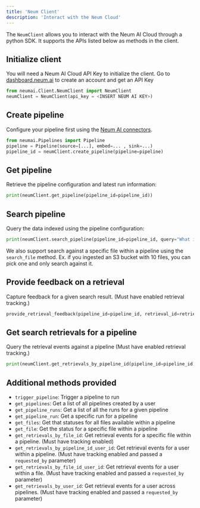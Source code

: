 ```yaml
---
title: 'Neum Client'
description: 'Interact with the Neum Cloud'
---
```


The `NeumClient` allows you to interact with the Neum AI Cloud through a python SDK. It supports the APIs listed below as methods in the client.

## Initialize client
<Note>You will need a Neum AI Cloud API Key to initialize the client. Go to [dashboard.neum.ai](dashboard.neum.ai) to create an account and get an API Key</Note>

```python Initialize NeumClient
from neumai.Client.NeumClient import NeumClient
neumClient = NeumClient(api_key = <INSERT NEUM AI KEY>)
```

## Create pipeline

Configure your pipeline first using the [Neum AI connectors](/connectors/introduction).

```python Create pipeline
from neumai.Pipelines import Pipeline
pipeline = Pipeline(source=[...], embed=... , sink=...)
pipeline_id = neumClient.create_pipeline(pipeline=pipeline)
```

## Get pipeline

Retrieve the pipeline configuration and latest run information:

```python Get pipelines
print(neumClient.get_pipeline(pipeline_id=pipeline_id))
```

## Search pipeline

Query the data indexed using the pipeline configuration:

```python Create pipeline
print(neumClient.search_pipeline(pipeline_id=pipeline_id, query="What is ....", num_of_results=3, track=False, requested_by="John Doe"))
```

We also support search against a specific file within a pipeline using the `search_file` method. Ex. if you ingested an S3 bucket with 10 files, you can pick one and only search against it.

## Provide feedback on a retrieval

Capture feedback for a given search result. (Must have enabled retrieval tracking.)

```python Capture feedback
provide_retrieval_feedback(pipeline_id=pipeline_id, retrieval_id=retrieval_id, status="Add feedback ex. Good or Bad")
```

## Get search retrievals for a pipeline

Query the retrieval events against a pipeline (Must have enabled retrieval tracking.)

```python Get retrievals for pipeline
print(neumClient.get_retrievals_by_pipeline_id(pipeline_id=pipeline_id))
```

## Additional methods provided

- `trigger_pipeline`: Trigger a pipeline to run
- `get_pipelines`: Get a list of all pipelines created by a user
- `get_pipeline_runs`: Get a list of all the runs for a given pipeline
- `get_pipeline_run`: Get a specific run for a pipeline
- `get_files`: Get that statuses for all files available within a pipeline
- `get_file`: Get the status for a specific file within a pipeline
- `get_retrievals_by_file_id`: Get retrieval events for a specific file within a pipeline. (Must have tracking enabled)
- `get_retrievals_by_pipeline_id_user_id`: Get retrieval events for a user within a pipeline. (Must have tracking enabled and passed a `requested_by` parameter)
- `get_retrievals_by_file_id_user_id`: Get retrieval events for a user within a file. (Must have tracking enabled and passed a `requested_by` parameter)
- `get_retrievals_by_user_id`: Get retrieval events for a user across pipelines. (Must have tracking enabled and passed a `requested_by` parameter)